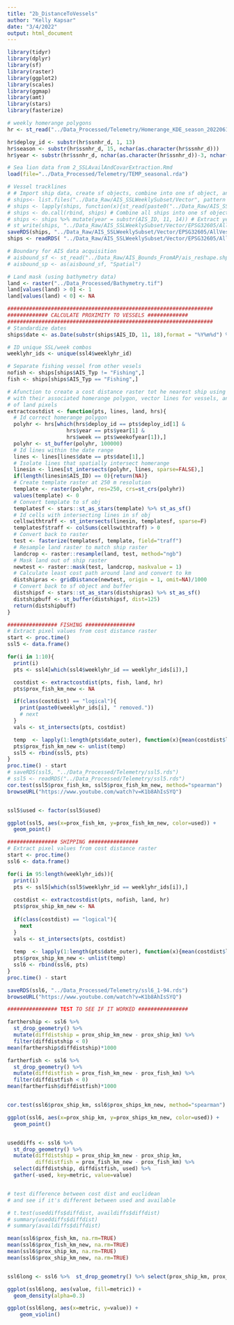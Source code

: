 ```yaml
---
title: "2b_DistanceToVessels"
author: "Kelly Kapsar"
date: "3/4/2022"
output: html_document
---
```


```r

library(tidyr)
library(dplyr)
library(sf)
library(raster)
library(ggplot2)
library(scales)
library(ggmap)
library(amt) 
library(stars)
library(fasterize)

```

```r
# weekly homerange polygons
hr <- st_read("../Data_Processed/Telemetry/Homerange_KDE_season_20220610.shp")

hr$deploy_id <- substr(hr$ssnhr_d, 1, 13)
hr$season <- substr(hr$ssnhr_d, 15, nchar(as.character(hr$ssnhr_d)))
hr$year <- substr(hr$ssnhr_d, nchar(as.character(hr$ssnhr_d))-3, nchar(as.character(hr$ssnhr_d)))

# Sea lion data from 2_SSLAvailAndCovarExtraction.Rmd
load(file="../Data_Processed/Telemetry/TEMP_seasonal.rda")

# Vessel tracklines
# # Import ship data, create sf objects, combine into one sf object, and generate year value 
# ships<- list.files("../Data_Raw/AIS_SSLWeeklySubset/Vector", pattern = ".shp")
# ships <- lapply(ships, function(x){st_read(paste0("../Data_Raw/AIS_SSLWeeklySubset/Vector/", x))}) %>% st_transform(st_crs(ssl4))})
# ships <- do.call(rbind, ships) # Combine all ships into one sf object
# ships <- ships %>% mutate(year = substr(AIS_ID, 11, 14)) # Extract year from AIS_ID
# st_write(ships, "../Data_Raw/AIS_SSLWeeklySubset/Vector/EPSG32605/AllVessels_Reprojected.shp")
saveRDS(ships, "../Data_Raw/AIS_SSLWeeklySubset/Vector/EPSG32605/AllVessels_Reprojected.rds")
ships <- readRDS( "../Data_Raw/AIS_SSLWeeklySubset/Vector/EPSG32605/AllVessels_Reprojected.rds")

# Boundary for AIS data acquisition
# aisbound_sf <- st_read("../Data_Raw/AIS_Bounds_FromAP/ais_reshape.shp") %>% st_transform(32605) 
# aisbound_sp <- as(aisbound_sf, "Spatial")

# Land mask (using bathymetry data)
land <- raster("../Data_Processed/Bathymetry.tif")
land[values(land) > 0] <- 1
land[values(land) < 0] <- NA


```


```r
##################################################################
############# CALCULATE PROXIMITY TO VESSELS ############# 
##################################################################
# Standardize dates 
ships$date <- as.Date(substr(ships$AIS_ID, 11, 18),format = "%Y%m%d") %>% format(., "%G-W%V")

# ID unique SSL/week combos 
weeklyhr_ids <- unique(ssl4$weeklyhr_id)

# Separate fishing vessel from other vesels 
nofish <- ships[ships$AIS_Typ != "Fishing",]
fish <- ships[ships$AIS_Typ == "Fishing",]

# Afunction to create a cost distance raster tot he nearest ship using a set of points
# with their associated homerange polygon, vector lines for vessels, and a raster
# of land pixels 
extractcostdist <- function(pts, lines, land, hrs){
  # Id correct homerange polygon 
  polyhr <- hrs[which(hrs$deploy_id == pts$deploy_id[1] & 
                   hrs$year == pts$year[1] &
                   hrs$week == pts$weekofyear[1]),]
  polyhr <- st_buffer(polyhr, 100000)
  # Id lines within the date range
  lines <- lines[lines$date == pts$date[1],]
  # Isolate lines that spatially intersect homerange
  linesin <- lines[st_intersects(polyhr, lines, sparse=FALSE),]
  if(length(linesin$AIS_ID) == 0){return(NA)}
  # Create template raster at 250 m resolution
  template <- raster(polyhr, res=250, crs=st_crs(polyhr)) 
  values(template) <- 0
  # Convert template to sf obj
  templatesf <- stars::st_as_stars(template) %>% st_as_sf()
  # Id cells with intersecting lines in sf obj
  cellswithtraff <- st_intersects(linesin, templatesf, sparse=F)
  templatesf$traff <- colSums(cellswithtraff) > 0
  # Convert back to raster
  test <- fasterize(templatesf, template, field="traff")
  # Resample land raster to match ship raster 
  landcrop <- raster::resample(land, test, method="ngb")
  # Mask land out of ship raster 
  newtest <- raster::mask(test, landcrop, maskvalue = 1)
  # Calculate least cost path around land and convert to km 
  distshipras <- gridDistance(newtest, origin = 1, omit=NA)/1000
  # Convert back to sf object and buffer 
  distshipsf <- stars::st_as_stars(distshipras) %>% st_as_sf()
  distshipbuff <- st_buffer(distshipsf, dist=125)
  return(distshipbuff)
}

################ FISHING ################ 
# Extract pixel values from cost distance raster
start <- proc.time()
ssl5 <- data.frame()

for(i in 1:10){
  print(i)
  pts <- ssl4[which(ssl4$weeklyhr_id == weeklyhr_ids[i]),]

  costdist <- extractcostdist(pts, fish, land, hr)
  pts$prox_fish_km_new <- NA

  if(class(costdist) == "logical"){
    print(paste0(weeklyhr_ids[i], " removed."))
    # next
  }
  vals <- st_intersects(pts, costdist)

  temp  <- lapply(1:length(pts$date_outer), function(x){mean(costdist$layer[vals[[x]]])})
  pts$prox_fish_km_new <- unlist(temp)
  ssl5 <- rbind(ssl5, pts)
}
proc.time() - start
# saveRDS(ssl5, "../Data_Processed/Telemetry/ssl5.rds")
# ssl5 <- readRDS("../Data_Processed/Telemetry/ssl5.rds")
cor.test(ssl5$prox_fish_km, ssl5$prox_fish_km_new, method="spearman")
browseURL("https://www.youtube.com/watch?v=K1b8AhIsSYQ")


ssl5$used <- factor(ssl5$used)

ggplot(ssl5, aes(x=prox_fish_km, y=prox_fish_km_new, color=used)) +
  geom_point()

################ SHIPPING ################ 
# Extract pixel values from cost distance raster
start <- proc.time()
ssl6 <- data.frame()

for(i in 95:length(weeklyhr_ids)){
  print(i)
  pts <- ssl5[which(ssl5$weeklyhr_id == weeklyhr_ids[i]),]
  
  costdist <- extractcostdist(pts, nofish, land, hr)
  pts$prox_ship_km_new <- NA
  
  if(class(costdist) == "logical"){
    next
  }
  vals <- st_intersects(pts, costdist)
  
  temp  <- lapply(1:length(pts$date_outer), function(x){mean(costdist$layer[vals[[x]]])})
  pts$prox_ship_km_new <- unlist(temp)
  ssl6 <- rbind(ssl6, pts)
}
proc.time() - start

saveRDS(ssl6, "../Data_Processed/Telemetry/ssl6_1-94.rds")
browseURL("https://www.youtube.com/watch?v=K1b8AhIsSYQ")

################ TEST TO SEE IF IT WORKED ################ 

farthership <- ssl6 %>%
  st_drop_geometry() %>% 
  mutate(diffdistship = prox_ship_km_new - prox_ship_km) %>% 
  filter(diffdistship < 0)
mean(farthership$diffdistship)*1000

fartherfish <- ssl6 %>%
  st_drop_geometry() %>% 
  mutate(diffdistfish = prox_fish_km_new - prox_fish_km) %>% 
  filter(diffdistfish < 0)
mean(fartherfish$diffdistfish)*1000


cor.test(ssl6$prox_ship_km, ssl6$prox_ships_km_new, method="spearman")

ggplot(ssl6, aes(x=prox_ship_km, y=prox_ships_km_new, color=used)) +
  geom_point()


useddiffs <- ssl6 %>% 
  st_drop_geometry() %>% 
  mutate(diffdistship = prox_ship_km_new - prox_ship_km, 
         diffdistfish = prox_fish_km_new - prox_fish_km) %>% 
  select(diffdistship, diffdistfish, used) %>% 
  gather(-used, key=metric, value=value)


# test difference between cost dist and euclidean 
# and see if it's different between used and available

# t.test(useddiffs$diffdist, availdiffs$diffdist)
# summary(useddiffs$diffdist)
# summary(availdiffs$diffdist)

mean(ssl6$prox_fish_km, na.rm=TRUE) 
mean(ssl6$prox_fish_km_new, na.rm=TRUE) 
mean(ssl6$prox_ship_km, na.rm=TRUE) 
mean(ssl6$prox_ship_km_new, na.rm=TRUE) 


ssl6long <- ssl6 %>%  st_drop_geometry() %>% select(prox_ship_km, prox_ship_km_new, prox_fish_km, prox_fish_km_new) %>% gather(key=metric, value=value)

ggplot(ssl6long, aes(value, fill=metric)) +
  geom_density(alpha=0.3)

ggplot(ssl6long, aes(x=metric, y=value)) +
    geom_violin()

```


